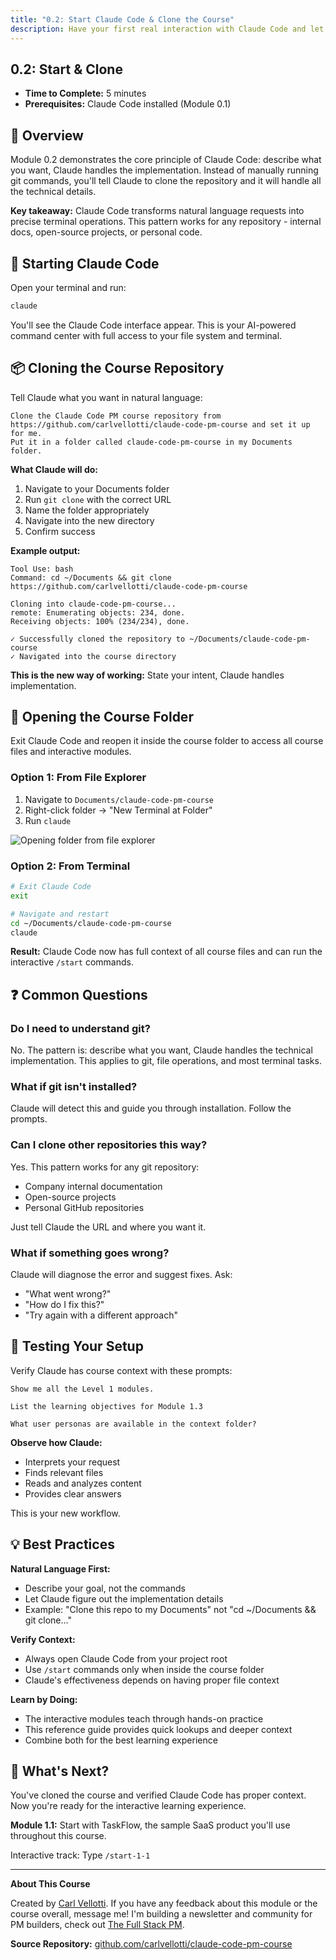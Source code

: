 ```yaml
---
title: "0.2: Start Claude Code & Clone the Course"
description: Have your first real interaction with Claude Code and let it set up your learning environment
---
```


## 0.2: Start & Clone

 - **Time to Complete:** 5 minutes
 - **Prerequisites:** Claude Code installed (Module 0.1)

## 📖 Overview

Module 0.2 demonstrates the core principle of Claude Code: describe what you want, Claude handles the implementation. Instead of manually running git commands, you'll tell Claude to clone the repository and it will handle all the technical details.

**Key takeaway:** Claude Code transforms natural language requests into precise terminal operations. This pattern works for any repository - internal docs, open-source projects, or personal code.


## 🚀 Starting Claude Code

Open your terminal and run:

```bash
claude
```

You'll see the Claude Code interface appear. This is your AI-powered command center with full access to your file system and terminal.


## 📦 Cloning the Course Repository

Tell Claude what you want in natural language:

```
Clone the Claude Code PM course repository from
https://github.com/carlvellotti/claude-code-pm-course and set it up for me.
Put it in a folder called claude-code-pm-course in my Documents folder.
```

**What Claude will do:**
1. Navigate to your Documents folder
2. Run `git clone` with the correct URL
3. Name the folder appropriately
4. Navigate into the new directory
5. Confirm success

**Example output:**

```
Tool Use: bash
Command: cd ~/Documents && git clone https://github.com/carlvellotti/claude-code-pm-course

Cloning into claude-code-pm-course...
remote: Enumerating objects: 234, done.
Receiving objects: 100% (234/234), done.

✓ Successfully cloned the repository to ~/Documents/claude-code-pm-course
✓ Navigated into the course directory
```

**This is the new way of working:** State your intent, Claude handles implementation.


## 📂 Opening the Course Folder

Exit Claude Code and reopen it inside the course folder to access all course files and interactive modules.

### Option 1: From File Explorer

1. Navigate to `Documents/claude-code-pm-course`
2. Right-click folder → "New Terminal at Folder"
3. Run `claude`

![Opening folder from file explorer](/images/folder-location.png)

### Option 2: From Terminal

```bash
# Exit Claude Code
exit

# Navigate and restart
cd ~/Documents/claude-code-pm-course
claude
```

**Result:** Claude Code now has full context of all course files and can run the interactive `/start` commands.


## ❓ Common Questions

### Do I need to understand git?

No. The pattern is: describe what you want, Claude handles the technical implementation. This applies to git, file operations, and most terminal tasks.

### What if git isn't installed?

Claude will detect this and guide you through installation. Follow the prompts.

### Can I clone other repositories this way?

Yes. This pattern works for any git repository:
- Company internal documentation
- Open-source projects
- Personal GitHub repositories

Just tell Claude the URL and where you want it.

### What if something goes wrong?

Claude will diagnose the error and suggest fixes. Ask:
- "What went wrong?"
- "How do I fix this?"
- "Try again with a different approach"


## 🧪 Testing Your Setup

Verify Claude has course context with these prompts:

```
Show me all the Level 1 modules.
```

```
List the learning objectives for Module 1.3
```

```
What user personas are available in the context folder?
```

**Observe how Claude:**
- Interprets your request
- Finds relevant files
- Reads and analyzes content
- Provides clear answers

This is your new workflow.


## 💡 Best Practices

**Natural Language First:**
- Describe your goal, not the commands
- Let Claude figure out the implementation details
- Example: "Clone this repo to my Documents" not "cd ~/Documents && git clone..."

**Verify Context:**
- Always open Claude Code from your project root
- Use `/start` commands only when inside the course folder
- Claude's effectiveness depends on having proper file context

**Learn by Doing:**
- The interactive modules teach through hands-on practice
- This reference guide provides quick lookups and deeper context
- Combine both for the best learning experience


## 🚀 What's Next?

You've cloned the course and verified Claude Code has proper context. Now you're ready for the interactive learning experience.

**Module 1.1:** Start with TaskFlow, the sample SaaS product you'll use throughout this course.

Interactive track: Type `/start-1-1`


---

**About This Course**

Created by [Carl Vellotti](https://www.linkedin.com/in/carlvellotti/). If you have any feedback about this module or the course overall, message me! I'm building a newsletter and community for PM builders, check out [The Full Stack PM](https://fullstack-pm.com/subscribe).

**Source Repository:** [github.com/carlvellotti/claude-code-pm-course](https://github.com/carlvellotti/claude-code-pm-course)
